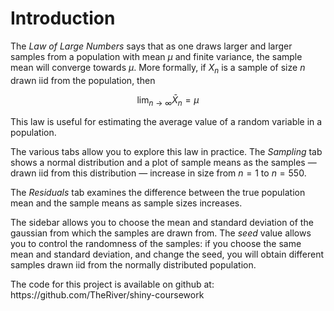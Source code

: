 # Introduction

The *Law of Large Numbers* says that as one draws larger and larger
samples from a population with mean $\mu$ and finite variance, 
the sample mean will converge towards $\mu$. More formally, 
if $X_{n}$ is a sample of size $n$ drawn iid
from the population, then 

$$
\lim_{n\to\infty} \bar{X}_n = \mu
$$

This law is useful for estimating the average value of a random variable
in a population. 

The various tabs allow you to explore this law in practice. The *Sampling* tab
shows a normal distribution and a plot of sample means as the samples — drawn
iid from this distribution — increase in size from $n = 1$ to $n = 550$. 

The *Residuals* tab examines the difference between the true population 
mean and the sample means as sample sizes increases. 

The sidebar allows you to choose the mean and standard deviation of the gaussian
from which the samples are drawn from. The *seed* value allows you to control
the randomness of the samples: if you choose the same mean and standard deviation,
and change the seed, you will obtain different samples drawn iid from the normally
distributed population.

The code for this project is available on github at: https://github.com/TheRiver/shiny-coursework